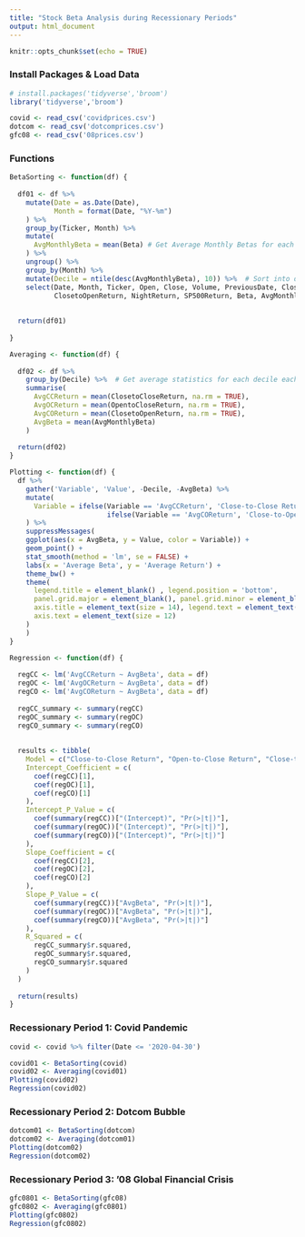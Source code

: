 ```yaml
---
title: "Stock Beta Analysis during Recessionary Periods"
output: html_document
---
```


```r
knitr::opts_chunk$set(echo = TRUE)
```

### Install Packages & Load Data

```r
# install.packages('tidyverse','broom')
library('tidyverse','broom')

covid <- read_csv('covidprices.csv')
dotcom <- read_csv('dotcomprices.csv')
gfc08 <- read_csv('08prices.csv')
```

### Functions

```r
BetaSorting <- function(df) {
  
  df01 <- df %>% 
    mutate(Date = as.Date(Date),
           Month = format(Date, "%Y-%m")
    ) %>%
    group_by(Ticker, Month) %>%
    mutate(
      AvgMonthlyBeta = mean(Beta) # Get Average Monthly Betas for each stock
    ) %>%
    ungroup() %>%
    group_by(Month) %>%
    mutate(Decile = ntile(desc(AvgMonthlyBeta), 10)) %>%  # Sort into deciles based on monthly average betas
    select(Date, Month, Ticker, Open, Close, Volume, PreviousDate, CloseLength, ClosetoCloseReturn, OpentoCloseReturn,
           ClosetoOpenReturn, NightReturn, SP500Return, Beta, AvgMonthlyBeta, Decile)  # Re-Order columns
  
  
  return(df01)
  
}

```

```r
Averaging <- function(df) {
  
  df02 <- df %>%
    group_by(Decile) %>%  # Get average statistics for each decile each month
    summarise(
      AvgCCReturn = mean(ClosetoCloseReturn, na.rm = TRUE),
      AvgOCReturn = mean(OpentoCloseReturn, na.rm = TRUE),
      AvgCOReturn = mean(ClosetoOpenReturn, na.rm = TRUE),
      AvgBeta = mean(AvgMonthlyBeta)
    )
  
  return(df02)
}

```

```r
Plotting <- function(df) {
  df %>%
    gather('Variable', 'Value', -Decile, -AvgBeta) %>%
    mutate(
      Variable = ifelse(Variable == 'AvgCCReturn', 'Close-to-Close Return',
                        ifelse(Variable == 'AvgCOReturn', 'Close-to-Open Return', 'Open-to-Close Return'))
    ) %>%
    suppressMessages(
    ggplot(aes(x = AvgBeta, y = Value, color = Variable)) +
    geom_point() +
    stat_smooth(method = 'lm', se = FALSE) +
    labs(x = 'Average Beta', y = 'Average Return') +
    theme_bw() + 
    theme(
      legend.title = element_blank() , legend.position = 'bottom', 
      panel.grid.major = element_blank(), panel.grid.minor = element_blank(),
      axis.title = element_text(size = 14), legend.text = element_text(size = 12),
      axis.text = element_text(size = 12)
    )
    )
}

```

```r
Regression <- function(df) {
  
  regCC <- lm('AvgCCReturn ~ AvgBeta', data = df)
  regOC <- lm('AvgOCReturn ~ AvgBeta', data = df)
  regCO <- lm('AvgCOReturn ~ AvgBeta', data = df)
  
  regCC_summary <- summary(regCC)
  regOC_summary <- summary(regOC)
  regCO_summary <- summary(regCO)
  
  
  results <- tibble(
    Model = c("Close-to-Close Return", "Open-to-Close Return", "Close-to-Open Return"),
    Intercept_Coefficient = c(
      coef(regCC)[1],
      coef(regOC)[1],
      coef(regCO)[1]
    ),
    Intercept_P_Value = c(
      coef(summary(regCC))["(Intercept)", "Pr(>|t|)"],
      coef(summary(regOC))["(Intercept)", "Pr(>|t|)"],
      coef(summary(regCO))["(Intercept)", "Pr(>|t|)"]
    ),
    Slope_Coefficient = c(
      coef(regCC)[2],
      coef(regOC)[2],
      coef(regCO)[2]
    ),
    Slope_P_Value = c(
      coef(summary(regCC))["AvgBeta", "Pr(>|t|)"],
      coef(summary(regOC))["AvgBeta", "Pr(>|t|)"],
      coef(summary(regCO))["AvgBeta", "Pr(>|t|)"]
    ),
    R_Squared = c(
      regCC_summary$r.squared,
      regOC_summary$r.squared,
      regCO_summary$r.squared
    )
  )
  
  return(results)
}
```

### Recessionary Period 1: Covid Pandemic

```r
covid <- covid %>% filter(Date <= '2020-04-30')

covid01 <- BetaSorting(covid)
covid02 <- Averaging(covid01)
Plotting(covid02)
Regression(covid02)
```

### Recessionary Period 2: Dotcom Bubble

```r
dotcom01 <- BetaSorting(dotcom)
dotcom02 <- Averaging(dotcom01)
Plotting(dotcom02)
Regression(dotcom02)
```

### Recessionary Period 3: '08 Global Financial Crisis

```r
gfc0801 <- BetaSorting(gfc08)
gfc0802 <- Averaging(gfc0801)
Plotting(gfc0802)
Regression(gfc0802)
```
